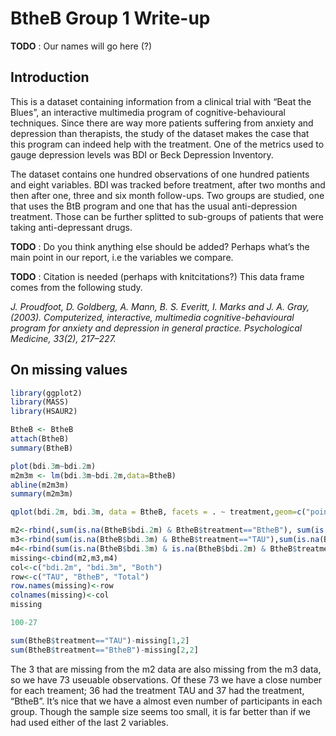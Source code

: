 BtheB Group 1 Write-up
========================================================

**TODO** : Our names will go here (?)

## Introduction

This is a dataset containing information from a clinical trial with "Beat the Blues", an interactive 
multimedia program of cognitive-behavioural techniques. Since there are way more patients suffering from anxiety 
and depression than therapists, the study of the dataset makes the case that this program can indeed help with 
the treatment. One of the metrics used to gauge depression levels was BDI or Beck Depression Inventory. 

The dataset contains one hundred observations of one hundred patients and eight variables. 
BDI was tracked before treatment, after two  months and then after one, three and six month follow-ups. 
Two groups are studied, one that uses the BtB program and one that has the usual anti-depression treatment. 
Those can be further splitted to sub-groups of patients that were taking anti-depressant drugs. 


**TODO** : Do you think anything else should be added? Perhaps what's the main point in our report,
i.e the variables we compare. 


**TODO** : Citation is needed (perhaps with knitcitations?)
This data frame comes from the following study. 

*J. Proudfoot, D. Goldberg, A. Mann, B. S. Everitt, I. Marks and J. A. Gray, (2003). Computerized, interactive, multimedia cognitive-behavioural program for anxiety and depression in general practice. Psychological Medicine, 33(2), 217–227.*



## On missing values

```r
library(ggplot2)
library(MASS)
library(HSAUR2)

BtheB <- BtheB
attach(BtheB)
summary(BtheB)

plot(bdi.3m~bdi.2m)
m2m3m <- lm(bdi.3m~bdi.2m,data=BtheB)
abline(m2m3m)
summary(m2m3m)

qplot(bdi.2m, bdi.3m, data = BtheB, facets = . ~ treatment,geom=c("point","smooth"), method="lm")
```

```r
m2<-rbind(,sum(is.na(BtheB$bdi.2m) & BtheB$treatment=="BtheB"), sum(is.na(BtheB$bdi.2m) & BtheB$treatment=="TAU") +sum(is.na(BtheB$bdi.2m) & BtheB$treatment=="BtheB"))
m3<-rbind(sum(is.na(BtheB$bdi.3m) & BtheB$treatment=="TAU"),sum(is.na(BtheB$bdi.3m) & BtheB$treatment=="BtheB"), sum(is.na(BtheB$bdi.3m) & BtheB$treatment=="TAU") +sum(is.na(BtheB$bdi.3m) & BtheB$treatment=="BtheB"))
m4<-rbind(sum(is.na(BtheB$bdi.3m) & is.na(BtheB$bdi.2m) & BtheB$treatment=="TAU"),sum(is.na(BtheB$bdi.3m) & is.na(BtheB$bdi.2m) & BtheB$treatment=="BtheB"),sum(is.na(BtheB$bdi.3m) & is.na(BtheB$bdi.2m) & BtheB$treatment=="BtheB")+sum(is.na(BtheB$bdi.3m) & is.na(BtheB$bdi.2m) & BtheB$treatment=="TAU") )
missing<-cbind(m2,m3,m4)
col<-c("bdi.2m", "bdi.3m", "Both")
row<-c("TAU", "BtheB", "Total")
row.names(missing)<-row
colnames(missing)<-col
missing

100-27

sum(BtheB$treatment=="TAU")-missing[1,2]
sum(BtheB$treatment=="BtheB")-missing[2,2]

```
The 3 that are missing from the m2 data are also missing from the m3 data, so we have 73 useuable observations.  Of these 73 we have a close number for each treament; 36 had the treatment TAU and 37 had the treatment, "BtheB".  It's nice that we have a almost even number of participants in each group.  Though the sample size seems too small, it is far better than if we had used either of the last 2 variables.


